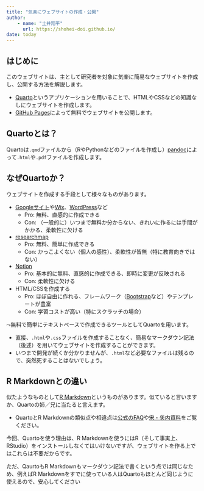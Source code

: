 ```yaml
---
title: "気楽にウェブサイトの作成・公開"
author: 
    - name: "土井翔平"
      url: https://shohei-doi.github.io/
date: today
---
```


## はじめに {.unnumbered}

このウェブサイトは、主として研究者を対象に気楽に簡易なウェブサイトを作成し、公開する方法を解説します。

- [Quarto](https://quarto.org/)というアプリケーションを用いることで、HTMLやCSSなどの知識なしにウェブサイトを作成します。
- [GitHub Pages](https://docs.github.com/ja/pages)によって無料でウェブサイトを公開します。

## Quartoとは？ {.unnumbered}

Quartoは`.qmd`ファイルから（RやPythonなどのファイルを作成し）[pandoc](https://pandoc.org/)によって`.html`や`.pdf`ファイルを作成します。

## なぜQuartoか？ {.unnumbered}

ウェブサイトを作成する手段として様々なものがあります。

- [Googleサイト](https://support.google.com/sites/answer/6372878?hl=ja)や[Wix](https://ja.wix.com/)、[WordPress](https://ja.wordpress.org/)など
    - Pro: 無料、直感的に作成できる
    - Con: （一般的に）いつまで無料か分からない、きれいに作るには手間がかかる、柔軟性に欠ける
- [researchmap](https://researchmap.jp/)
    - Pro: 無料、簡単に作成できる
    - Con: かっこよくない（個人の感性）、柔軟性が皆無（特に教育向きではない）
- [Notion](https://www.notion.so)
    - Pro: 基本的に無料、直感的に作成できる、即時に変更が反映される
    - Con: 柔軟性に欠ける
- HTML/CSSを作成する
    - Pro: ほぼ自由に作れる、フレームワーク（[Bootstrap](https://getbootstrap.jp/)など）やテンプレートが豊富
    - Con: 学習コストが高い（特にスクラッチの場合）

$\leadsto$無料で簡単にテキストベースで作成できるツールとしてQuartoを用います。

- 直接、`.html`や`.css`ファイルを作成することなく、簡易なマークダウン記法（後述）を用いてウェブサイトを作成することができます。
- いつまで開発が続くか分かりませんが、`.html`など必要なファイルは残るので、突然死することはないでしょう。

:::{.callout-note collapse="true"}
## R Markdownとの違い

似たようなものとして[R Markdown](https://rmarkdown.rstudio.com/)というものがあります。似ていると言いますか、Quartoの姉／兄に当たると言えます。

- QuartoとR Markdownの類似点や相違点は[公式のFAQ](https://quarto.org/docs/faq/rmarkdown.html)や[宋・矢内資料](https://www.jaysong.net/RBook/quarto.html)をご覧ください。

今回、Quartoを使う理由は、R Markdownを使うにはR（そして事実上、RStudio）をインストールしなくてはいけないですが、ウェブサイトを作る上ではこれらは不要だからです。

ただ、QaurtoもR Markdownもマークダウン記法で書くという点では同じなため、例えばR Markdownをすでに使っている人はQuartoもほとんど同じように使えるので、安心してください
:::

